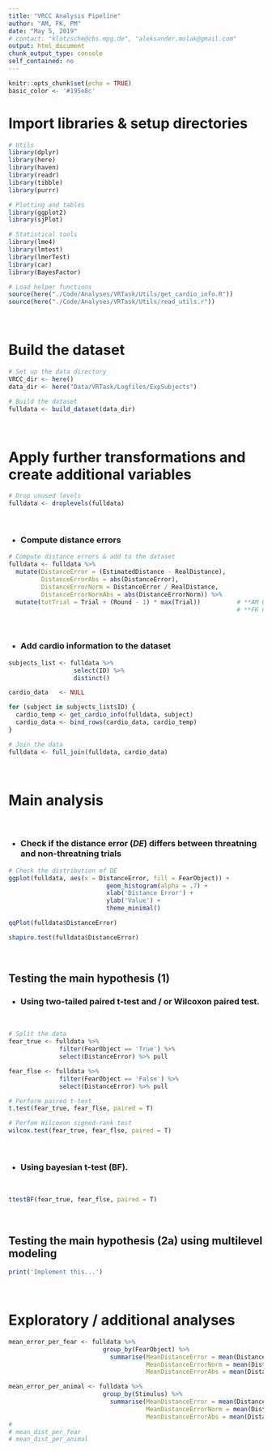 ```yaml
---
title: "VRCC Analysis Pipeline"
author: "AM, FK, PM"
date: "May 5, 2019"
# contact: "klotzsche@cbs.mpg.de", "aleksander.molak@gmail.com"
output: html_document
chunk_output_type: console
self_contained: no
---
```


```r
knitr::opts_chunk$set(echo = TRUE)
basic_color <- '#195e8c'
```

# Import libraries & setup directories

```r

# Utils
library(dplyr)
library(here)
library(haven)
library(readr)
library(tibble)
library(purrr)

# Plotting and tables
library(ggplot2)
library(sjPlot)

# Statistical tools
library(lme4)
library(lmtest)
library(lmerTest)
library(car)
library(BayesFactor)

# Load helper functions
source(here("./Code/Analyses/VRTask/Utils/get_cardio_info.R"))
source(here("./Code/Analyses/VRTask/Utils/read_utils.r"))

```

<br>

# Build the dataset

```r

# Set up the data directory
VRCC_dir <- here()
data_dir <- here("Data/VRTask/Logfiles/ExpSubjects")

# Build the dataset
fulldata <- build_dataset(data_dir)

```

<br>

# Apply further transformations and create additional variables

```r

# Drop unused levels
fulldata <- droplevels(fulldata)

```

<br>

* ### Compute distance errors

```r

# Compute distance errors & add to the dataset
fulldata <- fulldata %>% 
  mutate(DistanceError = (EstimatedDistance - RealDistance),
         DistanceErrorAbs = abs(DistanceError),
         DistanceErrorNorm = DistanceError / RealDistance,
         DistanceErrorNormAbs = abs(DistanceErrorNorm)) %>% 
  mutate(totTrial = Trial + (Round - 1) * max(Trial))          # **AM 05-05-19**: What's that?
                                                               # **FK 07-07-19**: Labels the trials with sequential numbers over the whole experiment (1-720)   


```

<br>

* ### Add cardio information to the dataset

```r

subjects_list <- fulldata %>%
                  select(ID) %>%
                  distinct()

cardio_data   <- NULL

for (subject in subjects_list$ID) {                               
  cardio_temp <- get_cardio_info(fulldata, subject)
  cardio_data <- bind_rows(cardio_data, cardio_temp)
}

# Join the data
fulldata <- full_join(fulldata, cardio_data)                 

```

<br>

# Main analysis

<br>

* ### Check if the distance error ($DE$) differs between threatning and non-threatning trials

```r

# Check the distribution of DE
ggplot(fulldata, aes(x = DistanceError, fill = FearObject)) + 
                           geom_histogram(alpha = .7) + 
                           xlab('Distance Error') + 
                           ylab('Value') + 
                           theme_minimal()

qqPlot(fulldata$DistanceError)

shapiro.test(fulldata$DistanceError)

```

<br>

## Testing the main hypothesis (1)

* ### Using two-tailed paired t-test and / or Wilcoxon paired test.

<br>

```r
# Split the data
fear_true <- fulldata %>% 
              filter(FearObject == 'True') %>%
              select(DistanceError) %>% pull

fear_flse <- fulldata %>% 
              filter(FearObject == 'False') %>%
              select(DistanceError) %>% pull

# Perform paired t-test
t.test(fear_true, fear_flse, paired = T)

# Perfom Wilcoxon signed-rank test
wilcox.test(fear_true, fear_flse, paired = T)

```

<br>

* ### Using bayesian t-test (BF).

<br>

```r
ttestBF(fear_true, fear_flse, paired = T)
```

<br>

## Testing the main hypothesis (2a) using multilevel modeling

```r
print('Implement this...')

```

<br>

# Exploratory / additional analyses

```r

mean_error_per_fear <- fulldata %>%
                          group_by(FearObject) %>%
                            summarise(MeanDistanceError = mean(DistanceError, na.rm=T),
                                      MeanDistanceErrorNorm = mean(DistanceErrorNorm, na.rm=T),
                                      MeanDistanceErrorAbs = mean(DistanceErrorAbs, na.rm=T))

mean_error_per_animal <- fulldata %>%
                          group_by(Stimulus) %>%
                            summarise(MeanDistanceError = mean(DistanceError, na.rm=T),
                                      MeanDistanceErrorNorm = mean(DistanceErrorNorm, na.rm=T),
                                      MeanDistanceErrorAbs = mean(DistanceErrorAbs, na.rm=T))
# 
# mean_dist_per_fear
# mean_dist_per_animal
      
```

